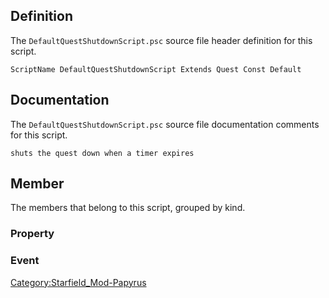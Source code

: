 {{Script_Object_Summary
| title = DefaultQuestShutdownScript
| name = [[SFM:Script-DefaultQuestShutdownScript|DefaultQuestShutdownScript]]
| extends = [[SFM:Script-Quest|Quest]] → [[SFM:Script-Form|Form]] → [[SFM:Script-ScriptObject|ScriptObject]]
| flags = Const, Default
}}


== Definition ==
The <code>DefaultQuestShutdownScript.psc</code> source file header definition for this script.

<source lang="papyrus">
ScriptName DefaultQuestShutdownScript Extends Quest Const Default
</source>


== Documentation ==
The <code>DefaultQuestShutdownScript.psc</code> source file documentation comments for this script.

<source>
shuts the quest down when a timer expires
</source>


== Member ==
The members that belong to this script, grouped by kind.

=== Property ===
{{Script_Object_Member_Summary
| title = StartTimerStage
| script = [[SFM:Script-DefaultQuestShutdownScript|DefaultQuestShutdownScript]]
| name = [[SFM:Script-DefaultQuestShutdownScript/StartTimerStage|StartTimerStage]]
| kind = Property
| flags = Auto Const
| returns = int
| parameters = 10
| documentation = quest stage which will start the shutdown timer
}}

{{Script_Object_Member_Summary
| title = ShutdownTimerDuration
| script = [[SFM:Script-DefaultQuestShutdownScript|DefaultQuestShutdownScript]]
| name = [[SFM:Script-DefaultQuestShutdownScript/ShutdownTimerDuration|ShutdownTimerDuration]]
| kind = Property
| flags = Auto Const
| returns = float
| parameters = 1.0
| documentation = time (in game hours) before shutdown
}}

=== Event ===
{{Script_Object_Member_Summary
| title = OnStageSet
| script = [[SFM:Script-DefaultQuestShutdownScript|DefaultQuestShutdownScript]]
| name = [[SFM:Script-DefaultQuestShutdownScript/OnStageSet|OnStageSet]]
| kind = Event
| parameters = int auiStageID, int auiItemID
}}

{{Script_Object_Member_Summary
| title = OnTimerGameTime
| script = [[SFM:Script-DefaultQuestShutdownScript|DefaultQuestShutdownScript]]
| name = [[SFM:Script-DefaultQuestShutdownScript/OnTimerGameTime|OnTimerGameTime]]
| kind = Event
| parameters = int aiTimerID
}}


[[Category:Starfield_Mod-Papyrus]]

